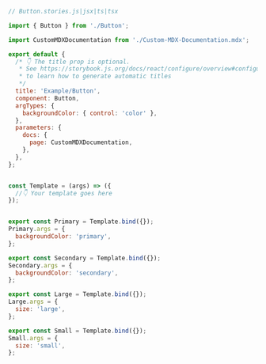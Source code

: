 ```js
// Button.stories.js|jsx|ts|tsx

import { Button } from './Button';

import CustomMDXDocumentation from './Custom-MDX-Documentation.mdx';

export default {
  /* 👇 The title prop is optional.
   * See https://storybook.js.org/docs/react/configure/overview#configure-story-loading
   * to learn how to generate automatic titles
   */
  title: 'Example/Button',
  component: Button,
  argTypes: {
    backgroundColor: { control: 'color' },
  },
  parameters: {
    docs: {
      page: CustomMDXDocumentation,
    },
  },
};


const Template = (args) => ({
  //👇 Your template goes here
});


export const Primary = Template.bind({});
Primary.args = {
  backgroundColor: 'primary',
};

export const Secondary = Template.bind({});
Secondary.args = {
  backgroundColor: 'secondary',
};

export const Large = Template.bind({});
Large.args = {
  size: 'large',
};

export const Small = Template.bind({});
Small.args = {
  size: 'small',
};
```
